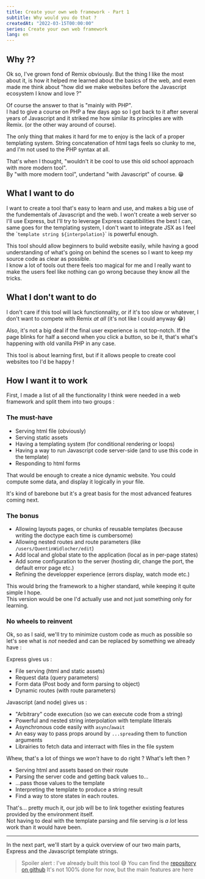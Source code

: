 ```yaml
---
title: Create your own web framework - Part 1
subtitle: Why would you do that ?
createdAt: "2022-03-15T00:00:00"
series: Create your own web framework
lang: en
---
```


## Why ??

Ok so, I've grown fond of Remix obviously. But the thing I like the most about it, is how it helped me learned about the basics of the web, and even made me think about "how did we make websites before the Javascript ecosystem I know and love ?"

Of course the answer to that is "mainly with PHP".  
I had to give a course on PHP a few days ago so I got back to it after several years of Javascript and it striked me how
similar its principles are with Remix. (or the other way around of course).

The only thing that makes it hard for me to enjoy is the lack of a proper templating system. String concatenation of html tags feels so clunky to me, and I'm not used to the PHP syntax at all.

That's when I thought, "wouldn't it be cool to use this old school approach with more modern tool".  
By "with more modern tool", undertand "with Javascript" of course. 😁

## What I want to do

I want to create a tool that's easy to learn and use, and makes a big use of the fundementals of Javascript and the web.
I won't create a web server so I'll use Express, but I'll try to leverage Express capatibilities the best I can, same goes for the templating system, I don't want to integrate JSX as I feel the \``template string ${interpolation}`\` is powerful enough.

This tool should allow beginners to build website easily, while having a good understanding of what's going on behind the scenes so I want to keep my source code as clear as possible.  
I know a lot of tools out there feels too magical for me and I really want to make the users feel like nothing can go wrong because they know all the tricks.

## What I don't want to do

I don't care if this tool will lack functionnality, or if it's too slow or whatever, I don't want to compete with Remix _at all_ (it's not like I could anyway 😂)

Also, it's not a big deal if the final user experience is not top-notch. If the page blinks for half a second when you click a button, so be it, that's what's happening with old vanilla PHP in any case.

This tool is about learning first, but if it allows people to create cool websites too I'd be happy !

## How I want it to work

First, I made a list of all the functionality I think were needed in a web framework and split them into two groups :

### The must-have

- Serving html file (obviously)
- Serving static assets
- Having a templating system (for conditional rendering or loops)
- Having a way to run Javascript code server-side (and to use this code in the template)
- Responding to html forms

That would be enough to create a nice dynamic website. You could compute some data, and display it logically in your file.

It's kind of barebone but it's a great basis for the most advanced features coming next.

### The bonus

- Allowing layouts pages, or chunks of reusable templates (because writing the doctype each time is cumbersome)
- Allowing nested routes and route parameters (like `/users/QuentinWidlocher/edit`)
- Add local and global state to the application (local as in per-page states)
- Add some configuration to the server (hosting dir, change the port, the default error page etc.)
- Refining the developper experience (errors display, watch mode etc.)

This would bring the framework to a higher standard, while keeping it quite simple I hope.  
This version would be one I'd actually use and not just something only for learning.

### No wheels to reinvent

Ok, so as I said, we'll try to minimize custom code as much as possible so let's see what is _not_ needed and can be replaced by something we already have :

Express gives us :

- File serving (html and static assets)
- Request data (query parameters)
- Form data (Post body and form parsing to object)
- Dynamic routes (with route parameters)

Javascript (and node) gives us :

- "Arbitrary" code execution (so we can execute code from a string)
- Powerful and nested string interpolation with template litterals
- Asynchronous code easily with `async`/`await`
- An easy way to pass props around by `...spread`ing them to function arguments
- Librairies to fetch data and interract with files in the file system

Whew, that's a lot of things we _won't_ have to do right ? What's left then ?

- Serving html and assets based on their route
- Parsing the server code and getting back values to...
- ...pass those values to the template
- Interpreting the template to produce a string result
- Find a way to store states in each routes.

That's... pretty much it, our job will be to link together existing features provided by the environment itself.  
Not having to deal with the template parsing and file serving is _a lot_ less work than it would have been.

---

In the next part, we'll start by a quick overview of our two main parts, Express and the Javascript template strings.

> Spoiler alert : I've already built this tool 😅
> You can find the [repository on github](https://github.com/QuentinWidlocher/web-framework)
> It's not 100% done for now, but the main features are here
